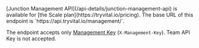 <Info>
[Junction Management API](/api-details/junction-management-api) is available for [the Scale plan](https://tryvital.io/pricing).
</Info>

<Tip>
The base URL of this endpoint is `https://api.tryvital.io/management/`.

The endpoint accepts only [Management Key](/api-details/junction-management-api#authentication) (`X-Management-Key`).
Team API Key is not accepted.
</Tip>
